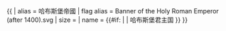 {{ {{{1<noinclude>|country showdata</noinclude>}}}
| alias = 哈布斯堡帝國
| flag alias = Banner of the Holy Roman Emperor (after 1400).svg
| size = {{{size|}}}
| name = {{#if: {{{name|}}} | {{{name|}}} | 哈布斯堡君主国 }}
}}